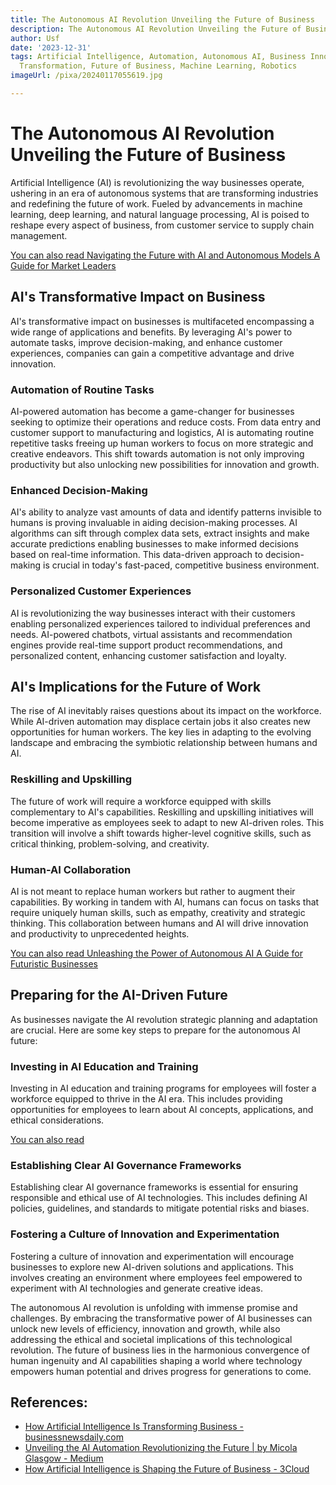 ```yaml
---
title: The Autonomous AI Revolution Unveiling the Future of Business
description: The Autonomous AI Revolution Unveiling the Future of Business
author: Usf
date: '2023-12-31'
tags: Artificial Intelligence, Automation, Autonomous AI, Business Innovation, Digital
  Transformation, Future of Business, Machine Learning, Robotics
imageUrl: /pixa/20240117055619.jpg

---
```

# The Autonomous AI Revolution Unveiling the Future of Business

Artificial Intelligence (AI)  is revolutionizing the way businesses operate, ushering in an  era  of autonomous systems that are transforming industries and redefining the future of work.  Fueled by advancements in machine learning, deep learning, and natural language processing, AI is poised to reshape every aspect  of business, from customer service to supply chain management.

[You can also read Navigating the  Future with AI and Autonomous Models A Guide for Market  Leaders](Navigating%20the%20Future%20with%20AI%20and%20Autonomous%20Models%20A%20Guide%20for%20Market%20Leaders)


##  AI's Transformative Impact on  Business

AI's transformative  impact on businesses is  multifaceted encompassing a wide  range  of applications and benefits. By leveraging AI's power to automate tasks, improve decision-making, and enhance customer experiences, companies  can gain a competitive  advantage and drive innovation.

### Automation of Routine  Tasks

AI-powered automation has  become a game-changer for businesses seeking to optimize their operations  and reduce costs. From data entry and  customer support to manufacturing  and logistics,  AI is automating routine repetitive tasks freeing up human workers to  focus on more strategic and creative  endeavors. This shift towards automation is not only improving productivity but also unlocking new possibilities  for innovation and growth.

### Enhanced Decision-Making

AI's ability to analyze vast amounts of data and identify patterns invisible  to humans is proving invaluable in aiding  decision-making  processes. AI algorithms can sift through complex data sets, extract insights and make accurate predictions enabling businesses to make informed decisions based on real-time information. This data-driven approach to decision-making is crucial in  today's fast-paced, competitive business environment.

### Personalized Customer Experiences

AI is revolutionizing the way businesses interact with their customers enabling personalized  experiences tailored to individual preferences and needs. AI-powered chatbots, virtual assistants and recommendation engines provide real-time support product  recommendations, and  personalized content, enhancing customer satisfaction and loyalty.

## AI's Implications for the Future of Work

The rise of AI inevitably raises questions about its impact on the workforce. While AI-driven automation may displace certain jobs  it also creates new  opportunities for human workers. The key lies in adapting to the evolving landscape  and embracing the symbiotic relationship between humans and AI.

### Reskilling and Upskilling

The future of work will require a  workforce equipped with  skills complementary to AI's capabilities. Reskilling and upskilling initiatives will become  imperative  as employees seek  to adapt to new AI-driven roles. This transition will involve a  shift towards higher-level cognitive skills, such as critical thinking, problem-solving, and  creativity.

### Human-AI  Collaboration

AI is not meant to replace human workers but rather to  augment  their capabilities. By working in tandem with AI, humans can focus on tasks that  require uniquely human skills, such as  empathy, creativity and strategic thinking. This  collaboration between humans and AI will drive innovation and productivity to unprecedented heights.

[You can also read Unleashing the Power of Autonomous AI A Guide for Futuristic Businesses](Unleashing%20the%20Power%20of%20Autonomous%20AI%20A%20Guide%20for%20Futuristic%20Businesses)


## Preparing for the AI-Driven Future

As businesses navigate the AI  revolution strategic planning and adaptation are crucial. Here are some key steps to prepare for the autonomous AI future:

### Investing in AI Education and Training

Investing  in AI education and  training programs for employees will foster a workforce equipped to thrive in the AI era. This includes providing opportunities for employees to learn about AI concepts, applications, and ethical considerations.

[You can also read  ]()


### Establishing Clear AI Governance Frameworks

Establishing clear AI governance frameworks is essential for ensuring responsible  and ethical use of AI technologies. This includes defining AI policies, guidelines, and standards to mitigate potential risks and  biases.

### Fostering a Culture of Innovation and Experimentation

Fostering a culture of innovation and  experimentation will  encourage businesses to  explore  new AI-driven solutions and applications. This involves  creating an environment where employees  feel empowered to experiment with AI technologies and generate creative ideas.

The autonomous AI revolution is unfolding with immense promise and challenges. By embracing  the transformative power of AI businesses can unlock  new levels of efficiency, innovation and growth, while also addressing  the ethical and societal implications of this technological revolution. The future of  business lies in the harmonious  convergence of human ingenuity and AI capabilities shaping a world where technology empowers human potential and drives  progress for generations  to come.

## References:
- [How Artificial Intelligence Is Transforming Business - businessnewsdaily.com](https://www.businessnewsdaily.com/9402-artificial-intelligence-business-trends.html)
- [Unveiling the AI Automation Revolutionizing the Future | by Micola Glasgow - Medium](https://medium.com/@myglas/unveiling-the-ai-automation-revolutionizing-the-future-887686edbc1d)
- [How Artificial Intelligence is Shaping the Future of Business - 3Cloud](https://3cloudsolutions.com/resources/how-artificial-intelligence-is-shaping-the-future-of-business/)
